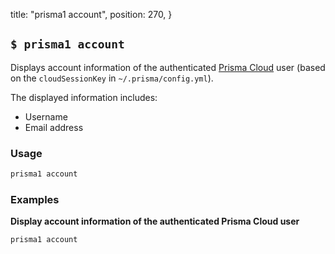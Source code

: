   title: "prisma1 account",
  position: 270,
}

## `$ prisma1 account`

Displays account information of the authenticated [Prisma Cloud](https://www.prisma.io/cloud) user (based on the `cloudSessionKey` in `~/.prisma/config.yml`). 

The displayed information includes:

- Username
- Email address

### Usage

```sh
prisma1 account
```

### Examples

**Display account information of the authenticated Prisma Cloud user**

```sh
prisma1 account
```